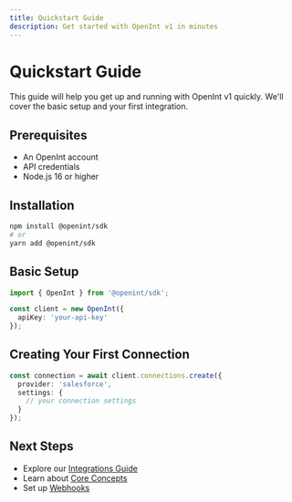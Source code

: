 ```yaml
---
title: Quickstart Guide
description: Get started with OpenInt v1 in minutes
---
```


# Quickstart Guide

This guide will help you get up and running with OpenInt v1 quickly. We'll cover the basic setup and your first integration.

## Prerequisites

- An OpenInt account
- API credentials
- Node.js 16 or higher

## Installation

```bash
npm install @openint/sdk
# or
yarn add @openint/sdk
```

## Basic Setup

```typescript
import { OpenInt } from '@openint/sdk';

const client = new OpenInt({
  apiKey: 'your-api-key'
});
```

## Creating Your First Connection

```typescript
const connection = await client.connections.create({
  provider: 'salesforce',
  settings: {
    // your connection settings
  }
});
```

## Next Steps

- Explore our [Integrations Guide](./integrations)
- Learn about [Core Concepts](../core-concepts-new/connectors)
- Set up [Webhooks](../core-concepts-new/webhooks-events)
